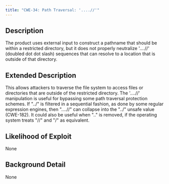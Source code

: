 ```yaml
---
title: "CWE-34: Path Traversal: '....//'"
---
```


## Description
The product uses external input to construct a pathname that should be within a restricted directory, but it does not properly neutralize '....//' (doubled dot dot slash) sequences that can resolve to a location that is outside of that directory.

## Extended Description

This allows attackers to traverse the file system to access files or directories that are outside of the restricted directory.
The '....//' manipulation is useful for bypassing some path traversal protection schemes. If "../" is filtered in a sequential fashion, as done by some regular expression engines, then "....//" can collapse into the "../" unsafe value (CWE-182). It could also be useful when ".." is removed, if the operating system treats "//" and "/" as equivalent.


## Likelihood of Exploit
None

## Background Detail
None
        